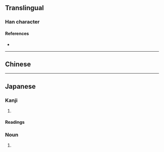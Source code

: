 {{character info/new}}
{{also|蝟}}
==Translingual==

===Han character===
{{Han char|rn=94|rad=犬|as=09|sn=12|four=|canj=KHWB|ids=⿰犭胃}}

====References====
* {{Han ref|kx=0715.010|dkj=20536|dj=1127.020|hdz=21358.020|uh=732C|ud=29484}}

----

==Chinese==
{{zh-see|蝟}}

----

==Japanese==

===Kanji===
{{ja-kanji|grade=|rs=犬09}}

# {{defn|lang=ja|sort=犬09}}

====Readings====
{{ja-readings
|on=い
|kun=はりねずみ-
}}

===Noun===
{{ja-noun|はりねずみ|ハリネズミ}}

# {{altspell|針鼠|lang=ja||[[hedgehog]]}}
